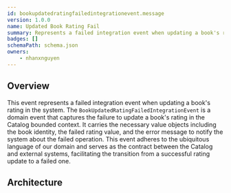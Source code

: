 ```yaml
---
id: bookupdatedratingfailedintegrationevent.message
version: 1.0.0
name: Updated Book Rating Fail
summary: Represents a failed integration event when updating a book's rating in the system
badges: []
schemaPath: schema.json
owners:
    - nhanxnguyen
---
```


## Overview

This event represents a failed integration event when updating a book's rating in the system. The `BookUpdatedRatingFailedIntegrationEvent` is a domain event that captures the failure to update a book's rating in the Catalog bounded context. It carries the necessary value objects including the book identity, the failed rating value, and the error message to notify the system about the failed operation. This event adheres to the ubiquitous language of our domain and serves as the contract between the Catalog and external systems, facilitating the transition from a successful rating update to a failed one.

## Architecture

<NodeGraph />
